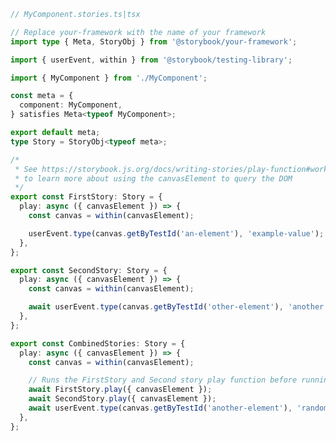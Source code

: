 ```ts
// MyComponent.stories.ts|tsx

// Replace your-framework with the name of your framework
import type { Meta, StoryObj } from '@storybook/your-framework';

import { userEvent, within } from '@storybook/testing-library';

import { MyComponent } from './MyComponent';

const meta = {
  component: MyComponent,
} satisfies Meta<typeof MyComponent>;

export default meta;
type Story = StoryObj<typeof meta>;

/*
 * See https://storybook.js.org/docs/writing-stories/play-function#working-with-the-canvas
 * to learn more about using the canvasElement to query the DOM
 */
export const FirstStory: Story = {
  play: async ({ canvasElement }) => {
    const canvas = within(canvasElement);

    userEvent.type(canvas.getByTestId('an-element'), 'example-value');
  },
};

export const SecondStory: Story = {
  play: async ({ canvasElement }) => {
    const canvas = within(canvasElement);

    await userEvent.type(canvas.getByTestId('other-element'), 'another value');
  },
};

export const CombinedStories: Story = {
  play: async ({ canvasElement }) => {
    const canvas = within(canvasElement);

    // Runs the FirstStory and Second story play function before running this story's play function
    await FirstStory.play({ canvasElement });
    await SecondStory.play({ canvasElement });
    await userEvent.type(canvas.getByTestId('another-element'), 'random value');
  },
};
```
